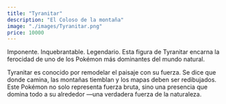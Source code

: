 ```yaml
---
title: "Tyranitar"
description: "El Coloso de la montaña"
image: "./images/Tyranitar.png"
price: 10000
---
```


Imponente. Inquebrantable. Legendario. Esta figura de Tyranitar encarna la ferocidad de uno de los Pokémon más dominantes del mundo natural.

Tyranitar es conocido por remodelar el paisaje con su fuerza. Se dice que donde camina, las montañas tiemblan y los mapas deben ser redibujados. Este Pokémon no solo representa fuerza bruta, sino una presencia que domina todo a su alrededor —una verdadera fuerza de la naturaleza.